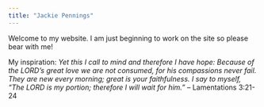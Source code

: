 ```yaml
---
title: "Jackie Pennings"
---
```


Welcome to my website. I am just beginning to work on the site so please bear with me!



My inspiration: *Yet this I call to mind and therefore I have hope: Because of the LORD's great love we are not consumed, for his compassions never fail. They are new every morning; great is your faithfulness. I say to myself, "The LORD is my portion; therefore I will wait for him."* -- Lamentations 3:21-24

